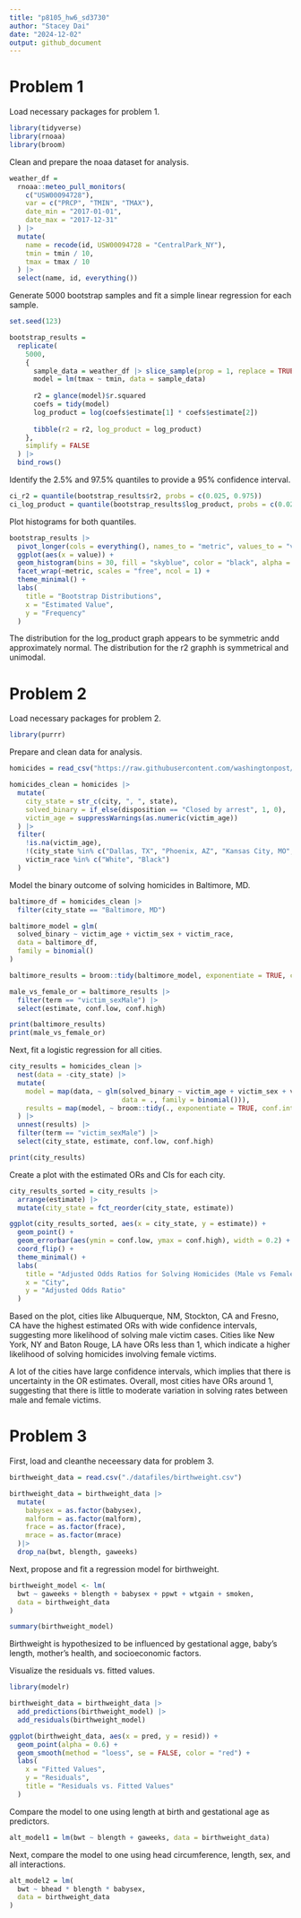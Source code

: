 ```yaml
---
title: "p8105_hw6_sd3730"
author: "Stacey Dai"
date: "2024-12-02"
output: github_document
---
```


# Problem 1

Load necessary packages for problem 1.
```r
library(tidyverse)
library(rnoaa)
library(broom)
```

Clean and prepare the noaa dataset for analysis.
```r
weather_df = 
  rnoaa::meteo_pull_monitors(
    c("USW00094728"),
    var = c("PRCP", "TMIN", "TMAX"), 
    date_min = "2017-01-01",
    date_max = "2017-12-31"
  ) |>
  mutate(
    name = recode(id, USW00094728 = "CentralPark_NY"),
    tmin = tmin / 10,
    tmax = tmax / 10
  ) |>
  select(name, id, everything())
```

Generate 5000 bootstrap samples and fit a simple linear regression for each sample.
```r
set.seed(123)

bootstrap_results = 
  replicate(
    5000, 
    {
      sample_data = weather_df |> slice_sample(prop = 1, replace = TRUE)
      model = lm(tmax ~ tmin, data = sample_data)
      
      r2 = glance(model)$r.squared
      coefs = tidy(model)
      log_product = log(coefs$estimate[1] * coefs$estimate[2])
      
      tibble(r2 = r2, log_product = log_product)
    },
    simplify = FALSE
  ) |>
  bind_rows()
```

Identify the 2.5% and 97.5% quantiles to provide a 95% confidence interval.
```r
ci_r2 = quantile(bootstrap_results$r2, probs = c(0.025, 0.975))
ci_log_product = quantile(bootstrap_results$log_product, probs = c(0.025, 0.975))
```

Plot histograms for both quantiles.
```r
bootstrap_results |>
  pivot_longer(cols = everything(), names_to = "metric", values_to = "value") |>
  ggplot(aes(x = value)) +
  geom_histogram(bins = 30, fill = "skyblue", color = "black", alpha = 0.7) +
  facet_wrap(~metric, scales = "free", ncol = 1) +
  theme_minimal() +
  labs(
    title = "Bootstrap Distributions",
    x = "Estimated Value",
    y = "Frequency"
  )
```

The distribution for the log_product graph appears to be symmetric andd approximately normal. The distribution for the r2 graphh is symmetrical and unimodal. 

# Problem 2

Load necessary packages for problem 2.
```r
library(purrr)
```

Prepare and clean data for analysis.
```r
homicides = read_csv("https://raw.githubusercontent.com/washingtonpost/data-homicides/master/homicide-data.csv")

homicides_clean = homicides |>
  mutate(
    city_state = str_c(city, ", ", state),
    solved_binary = if_else(disposition == "Closed by arrest", 1, 0),
    victim_age = suppressWarnings(as.numeric(victim_age))
  ) |>
  filter(
    !is.na(victim_age),
    !(city_state %in% c("Dallas, TX", "Phoenix, AZ", "Kansas City, MO", "Tulsa, AL")),
    victim_race %in% c("White", "Black")
  )
```

Model the binary outcome of solving homicides in Baltimore, MD.
```r
baltimore_df = homicides_clean |>
  filter(city_state == "Baltimore, MD")

baltimore_model = glm(
  solved_binary ~ victim_age + victim_sex + victim_race,
  data = baltimore_df,
  family = binomial()
)

baltimore_results = broom::tidy(baltimore_model, exponentiate = TRUE, conf.int = TRUE)

male_vs_female_or = baltimore_results |>
  filter(term == "victim_sexMale") |>
  select(estimate, conf.low, conf.high)

print(baltimore_results)
print(male_vs_female_or)
```

Next, fit a logistic regression for all cities.
```r
city_results = homicides_clean |>
  nest(data = -city_state) |>
  mutate(
    model = map(data, ~ glm(solved_binary ~ victim_age + victim_sex + victim_race, 
                            data = ., family = binomial())),
    results = map(model, ~ broom::tidy(., exponentiate = TRUE, conf.int = TRUE))
  ) |>
  unnest(results) |>
  filter(term == "victim_sexMale") |>
  select(city_state, estimate, conf.low, conf.high)

print(city_results)
```

Create a plot with the estimated ORs and CIs for each city.
```r
city_results_sorted = city_results |>
  arrange(estimate) |>
  mutate(city_state = fct_reorder(city_state, estimate))

ggplot(city_results_sorted, aes(x = city_state, y = estimate)) +
  geom_point() +
  geom_errorbar(aes(ymin = conf.low, ymax = conf.high), width = 0.2) +
  coord_flip() +
  theme_minimal() +
  labs(
    title = "Adjusted Odds Ratios for Solving Homicides (Male vs Female Victims)",
    x = "City",
    y = "Adjusted Odds Ratio"
  )
```

Based on the plot, cities like Albuquerque, NM, Stockton, CA and Fresno, CA have the highest estimated ORs with wide confidence intervals, suggesting more likelihood of solving male victim cases. Cities like New York, NY and Baton Rouge, LA have ORs less than 1, which indicate a higher likelihood of solving homicides involving female victims.

A lot of the cities have large confidence intervals, which implies that there is uncertainty in the OR estimates. Overall, most cities have ORs around 1, suggesting that there is little to moderate variation in solving rates between male and female victims.

# Problem 3

First, load and cleanthe neceessary data for problem 3.
```r
birthweight_data = read.csv("./datafiles/birthweight.csv")

birthweight_data = birthweight_data |>
  mutate(
    babysex = as.factor(babysex),
    malform = as.factor(malform),
    frace = as.factor(frace),
    mrace = as.factor(mrace)
  )|>
  drop_na(bwt, blength, gaweeks)
```

Next, propose and fit a regression model for birthweight.
```r
birthweight_model <- lm(
  bwt ~ gaweeks + blength + babysex + ppwt + wtgain + smoken,
  data = birthweight_data
)

summary(birthweight_model)
```
Birthweight is hypothesized to be influenced by gestational agge, baby's length, mother's health, and socioeconomic factors. 

Visualize the residuals vs. fitted values.
```r
library(modelr)

birthweight_data = birthweight_data |>
  add_predictions(birthweight_model) |>
  add_residuals(birthweight_model)

ggplot(birthweight_data, aes(x = pred, y = resid)) +
  geom_point(alpha = 0.6) +
  geom_smooth(method = "loess", se = FALSE, color = "red") +
  labs(
    x = "Fitted Values",
    y = "Residuals",
    title = "Residuals vs. Fitted Values"
  )
```

Compare the model to one using length at birth and gestational age as predictors.
```r
alt_model1 = lm(bwt ~ blength + gaweeks, data = birthweight_data)
```

Next, compare the model to one using head circumference, length, sex, and all interactions.
```r
alt_model2 = lm(
  bwt ~ bhead * blength * babysex,
  data = birthweight_data
)
```